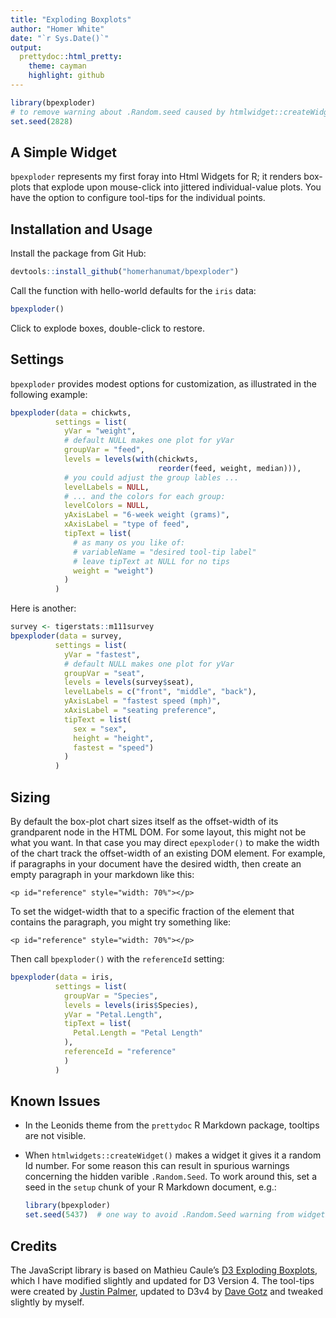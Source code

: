 ```yaml
---
title: "Exploding Boxplots"
author: "Homer White"
date: "`r Sys.Date()`"
output:
  prettydoc::html_pretty:
    theme: cayman
    highlight: github
---
```


```r
library(bpexploder)
# to remove warning about .Random.seed caused by htmlwidget::createWidgetId()
set.seed(2828)   
```


## A Simple Widget

`bpexploder` represents my first foray into Html Widgets for R; it renders box-plots that explode upon mouse-click into jittered individual-value plots.  You have the option to configure tool-tips for the individual points.

## Installation and Usage

Install the package from Git Hub:

```r
devtools::install_github("homerhanumat/bpexploder")
```



Call the function with hello-world defaults for the `iris` data:

```r
bpexploder()
```

Click to explode boxes, double-click to restore.

##  Settings

`bpexploder` provides modest options for customization, as illustrated in the following example:

```r
bpexploder(data = chickwts,
          settings = list(
            yVar = "weight",
            # default NULL makes one plot for yVar
            groupVar = "feed",
            levels = levels(with(chickwts,
                                 reorder(feed, weight, median))),
            # you could adjust the group lables ...
            levelLabels = NULL,
            # ... and the colors for each group:
            levelColors = NULL,
            yAxisLabel = "6-week weight (grams)",
            xAxisLabel = "type of feed",
            tipText = list(
              # as many os you like of:
              # variableName = "desired tool-tip label"
              # leave tipText at NULL for no tips
              weight = "weight")
            )
          )
```

Here is another:

```r
survey <- tigerstats::m111survey
bpexploder(data = survey,
          settings = list(
            yVar = "fastest",
            # default NULL makes one plot for yVar
            groupVar = "seat",
            levels = levels(survey$seat),
            levelLabels = c("front", "middle", "back"),
            yAxisLabel = "fastest speed (mph)",
            xAxisLabel = "seating preference",
            tipText = list(
              sex = "sex",
              height = "height",
              fastest = "speed")
            )
          )
```


## Sizing

By default the box-plot chart sizes itself as the offset-width of its grandparent node in the HTML DOM.  For some layout, this might not be what you want.  In that case you may direct `epexploder()` to make the width of the chart track the offset-width of an existing DOM element.  For example, if paragraphs in your document have the desired width, then create an empty paragraph in your markdown like this:

```
<p id="reference" style="width: 70%"></p>
```

To set the widget-width that to a specific fraction of the element that contains the paragraph, you might try something like: 

```
<p id="reference" style="width: 70%"></p>
```

<p id="reference" style="width: 70%"></p>

Then call `bpexploder()` with the `referenceId` setting:

```r
bpexploder(data = iris,
          settings = list(
            groupVar = "Species",
            levels = levels(iris$Species),
            yVar = "Petal.Length",
            tipText = list(
              Petal.Length = "Petal Length"
            ),
            referenceId = "reference"
            )
          )
```

## Known Issues

* In the Leonids theme from the `prettydoc` R Markdown package, tooltips are not visible.
* When `htmlwidgets::createWidget()` makes a widget it gives it a random Id number.  For some reason this can result in spurious warnings concerning the hidden varible `.Random.Seed`.  To work around this, set a seed in the `setup` chunk of your R Markdown document, e.g.:

    ```r
    library(bpexploder)
    set.seed(5437)  # one way to avoid .Random.Seed warning from widgetId creation
    ```


## Credits

The JavaScript library is based on Mathieu Caule's [D3 Exploding Boxplots](https://mcaule.github.io/d3_exploding_boxplot/), which I have modified slightly and updated for D3 Version 4. The tool-tips were created by [Justin Palmer](https://github.com/Caged), updated to D3v4 by [Dave Gotz](https://github.com/VACLab/d3-tip) and tweaked slightly by myself.
